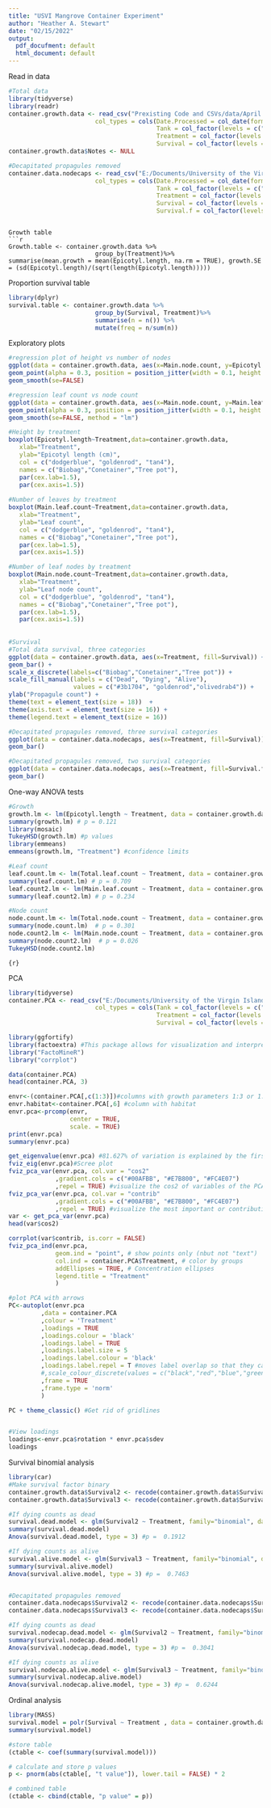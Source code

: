 ```yaml
---
title: "USVI Mangrove Container Experiment"
author: "Heather A. Stewart"
date: "02/15/2022"
output:
  pdf_docufment: default
  html_document: default
---
```


Read in data
```r
#Total data
library(tidyverse)
library(readr)
container.growth.data <- read_csv("Prexisting Code and CSVs/data/April.growth.data.csv",
                        col_types = cols(Date.Processed = col_date(format = "%m/%d/%Y"),
                                         Tank = col_factor(levels = c("10A", "10B", "10C", "11A", "11B", "11C")),
                                         Treatment = col_factor(levels = c("BB", "CC", "TP")),
                                         Survival = col_factor(levels = c("D", "DY", "A"), ordered = TRUE)))
container.growth.data$Notes <- NULL

#Decapitated propagules removed
container.data.nodecaps <- read_csv("E:/Documents/University of the Virgin Islands/Data analysis/Container experiment/April.growth.data.decaps.dropped.csv",
                        col_types = cols(Date.Processed = col_date(format = "%m/%d/%Y"),
                                         Tank = col_factor(levels = c("10A", "10B", "10C", "11A", "11B", "11C")),
                                         Treatment = col_factor(levels = c("BB", "CC", "TP")),
                                         Survival = col_factor(levels = c("D", "DY", "A"), ordered = TRUE),
                                         Survival.f = col_factor(levels = c("D", "A"))))
```

```

Growth table
```r
Growth.table <- container.growth.data %>%
                        group_by(Treatment)%>%
summarise(mean.growth = mean(Epicotyl.length, na.rm = TRUE), growth.SE = (sd(Epicotyl.length)/(sqrt(length(Epicotyl.length)))))
```

Proportion survival table
```r
library(dplyr)
survival.table <- container.growth.data %>%
                        group_by(Survival, Treatment)%>%
                        summarise(n = n()) %>%
                        mutate(freq = n/sum(n))
```

Exploratory plots
```r
#regression plot of height vs number of nodes
ggplot(data = container.growth.data, aes(x=Main.node.count, y=Epicotyl.length, color = Treatment)) +
geom_point(alpha = 0.3, position = position_jitter(width = 0.1, height = 0)) +
geom_smooth(se=FALSE)

#regression leaf count vs node count
ggplot(data = container.growth.data, aes(x=Main.node.count, y=Main.leaf.count, color = Treatment)) +
geom_point(alpha = 0.3, position = position_jitter(width = 0.1, height = 0)) +
geom_smooth(se=FALSE, method = "lm")

#Height by treatment
boxplot(Epicotyl.length~Treatment,data=container.growth.data,
   xlab="Treatment",
   ylab="Epicotyl length (cm)",
   col = c("dodgerblue", "goldenrod", "tan4"),
   names = c("Biobag","Conetainer","Tree pot"),
   par(cex.lab=1.5),
   par(cex.axis=1.5))
   
#Number of leaves by treatment
boxplot(Main.leaf.count~Treatment,data=container.growth.data,
   xlab="Treatment",
   ylab="Leaf count",
   col = c("dodgerblue", "goldenrod", "tan4"),
   names = c("Biobag","Conetainer","Tree pot"),
   par(cex.lab=1.5),
   par(cex.axis=1.5))

#Number of leaf nodes by treatment
boxplot(Main.node.count~Treatment,data=container.growth.data,
   xlab="Treatment",
   ylab="Leaf node count",
   col = c("dodgerblue", "goldenrod", "tan4"),
   names = c("Biobag","Conetainer","Tree pot"),
   par(cex.lab=1.5),
   par(cex.axis=1.5))
   
   
#Survival
#Total data survival, three categories
ggplot(data = container.growth.data, aes(x=Treatment, fill=Survival)) +
geom_bar() +
scale_x_discrete(labels=c("Biobag","Conetainer","Tree pot")) +
scale_fill_manual(labels = c("Dead", "Dying", "Alive"),
                  values = c("#3b1704", "goldenrod","olivedrab4")) +
ylab("Propagule count") +
theme(text = element_text(size = 18))  +
theme(axis.text = element_text(size = 16)) +
theme(legend.text = element_text(size = 16)) 

#Decapitated propagules removed, three survival categories
ggplot(data = container.data.nodecaps, aes(x=Treatment, fill=Survival)) +
geom_bar() 

#Decapitated propagules removed, two survival categories
ggplot(data = container.data.nodecaps, aes(x=Treatment, fill=Survival.f)) +
geom_bar() 
```

One-way ANOVA tests
```r
#Growth
growth.lm <- lm(Epicotyl.length ~ Treatment, data = container.growth.data)
summary(growth.lm) # p = 0.121
library(mosaic)
TukeyHSD(growth.lm) #p values
library(emmeans)
emmeans(growth.lm, "Treatment") #confidence limits

#Leaf count
leaf.count.lm <- lm(Total.leaf.count ~ Treatment, data = container.growth.data)
summary(leaf.count.lm) # p = 0.709
leaf.count2.lm <- lm(Main.leaf.count ~ Treatment, data = container.growth.data)
summary(leaf.count2.lm) # p = 0.234

#Node count
node.count.lm <- lm(Total.node.count ~ Treatment, data = container.growth.data)
summary(node.count.lm)  # p = 0.301
node.count2.lm <- lm(Main.node.count ~ Treatment, data = container.growth.data)
summary(node.count2.lm)  # p = 0.026
TukeyHSD(node.count2.lm)
```


```{r}```

PCA
```r
library(tidyverse)
container.PCA <- read_csv("E:/Documents/University of the Virgin Islands/Data analysis/Container experiment/Container.PCA.csv",
                        col_types = cols(Tank = col_factor(levels = c("10A", "10B", "10C", "11A", "11B", "11C")),
                                         Treatment = col_factor(levels = c("BB", "CC", "TP")),
                                         Survival = col_factor(levels = c("D", "DY", "A"), ordered = TRUE)))

library(ggfortify)
library(factoextra) #This package allows for visualization and interpretation of PCA
library("FactoMineR")
library("corrplot")

data(container.PCA)
head(container.PCA, 3)

envr<-(container.PCA[,c(1:3)])#columns with growth parameters 1:3 or 1:5
envr.habitat<-container.PCA[,6] #column with habitat
envr.pca<-prcomp(envr,
                 center = TRUE,
                 scale. = TRUE)
print(envr.pca)
summary(envr.pca)

get_eigenvalue(envr.pca) #81.627% of variation is explained by the first two eigenvalues
fviz_eig(envr.pca)#Scree plot
fviz_pca_var(envr.pca, col.var = "cos2"
             ,gradient.cols = c("#00AFBB", "#E7B800", "#FC4E07")
             ,repel = TRUE) #visualize the cos2 of variables of the PCA
fviz_pca_var(envr.pca, col.var = "contrib"
             ,gradient.cols = c("#00AFBB", "#E7B800", "#FC4E07")
             ,repel = TRUE) #visualize the most important or contributing variables of the PCA
var <- get_pca_var(envr.pca)
head(var$cos2)   

corrplot(var$contrib, is.corr = FALSE)
fviz_pca_ind(envr.pca,
             geom.ind = "point", # show points only (nbut not "text")
             col.ind = container.PCA$Treatment, # color by groups
             addEllipses = TRUE, # Concentration ellipses
             legend.title = "Treatment"
             )

#plot PCA with arrows
PC<-autoplot(envr.pca
         ,data = container.PCA
         ,colour = 'Treatment'
         ,loadings = TRUE
         ,loadings.colour = 'black'
         ,loadings.label = TRUE
         ,loadings.label.size = 5
         ,loadings.label.colour = 'black'
         ,loadings.label.repel = T #moves label overlap so that they can be read
         #,scale_colour_discrete(values = c("black","red","blue","green"))
         ,frame = TRUE
         ,frame.type = 'norm'
         )

PC + theme_classic() #Get rid of gridlines


#View loadings
loadings<-envr.pca$rotation * envr.pca$sdev
loadings
```


Survival binomial analysis
```r
library(car)
#Make survival factor binary
container.growth.data$Survival2 <- recode(container.growth.data$Survival,"c('D', 'DY') = 'Dead'; else = 'Alive'")
container.growth.data$Survival3 <- recode(container.growth.data$Survival,"c('D') = 'Dead'; else = 'Alive'")

#If dying counts as dead
survival.dead.model <- glm(Survival2 ~ Treatment, family="binomial", data = container.growth.data)
summary(survival.dead.model)
Anova(survival.dead.model, type = 3) #p =  0.1912

#If dying counts as alive
survival.alive.model <- glm(Survival3 ~ Treatment, family="binomial", data = container.growth.data)
summary(survival.alive.model)
Anova(survival.alive.model, type = 3) #p =  0.7463


#Decapitated propagules removed
container.data.nodecaps$Survival2 <- recode(container.data.nodecaps$Survival,"c('D', 'DY') = 'Dead'; else = 'Alive'")
container.data.nodecaps$Survival3 <- recode(container.data.nodecaps$Survival,"c('D') = 'Dead'; else = 'Alive'")

#If dying counts as dead
survival.nodecap.dead.model <- glm(Survival2 ~ Treatment, family="binomial", data = container.data.nodecaps)
summary(survival.nodecap.dead.model)
Anova(survival.nodecap.dead.model, type = 3) #p =  0.3041

#If dying counts as alive
survival.nodecap.alive.model <- glm(Survival3 ~ Treatment, family="binomial", data = container.data.nodecaps)
summary(survival.nodecap.alive.model)
Anova(survival.nodecap.alive.model, type = 3) #p =  0.6244
```


Ordinal analysis
```r
library(MASS)
survival.model = polr(Survival ~ Treatment , data = container.growth.data, Hess = TRUE)
summary(survival.model)

#store table
(ctable <- coef(summary(survival.model)))

# calculate and store p values
p <- pnorm(abs(ctable[, "t value"]), lower.tail = FALSE) * 2

# combined table
(ctable <- cbind(ctable, "p value" = p))
```
